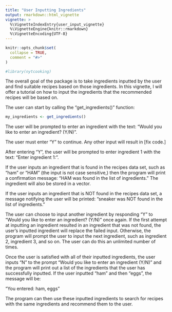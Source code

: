 ```yaml
---
title: "User Inputting Ingredients"
output: rmarkdown::html_vignette
vignette: >
  %\VignetteIndexEntry{user_input_vignette}
  %\VignetteEngine{knitr::rmarkdown}
  %\VignetteEncoding{UTF-8}
---
```


```r
knitr::opts_chunk$set(
  collapse = TRUE,
  comment = "#>"
)
```

```r
#library(nytcooking)
```


The overall goal of the package is to take ingredients inputted by the user and find suitable recipes based on those ingredients. In this vignette, I will offer a tutorial on how to input the ingredients that the recommended recipes will be based on.

The user can start by calling the "get_ingredients()" function:

```r
my_ingredients <- get_ingredients()
```

The user will be prompted to enter an ingredient with the text: "Would you like to enter an ingredient? (Y/N)".

The user must enter "Y" to continue. Any other input will result in [fix code.]

After entering "Y", the user will be prompted to enter ingredient 1 with the text: "Enter ingredient 1: ".

If the user inputs an ingredient that is found in the recipes data set, such as "ham" or "HAM" (the input is not case sensitive,) then the program will print a confirmation message: "HAM was found in the list of ingredients." The ingredient will also be stored in a vector. 

If the user inputs an ingredient that is NOT found in the recipes data set, a message notifying the user will be printed: "sneaker was NOT found in the list of ingredients."

The user can choose to input another ingredient by responding "Y" to "Would you like to enter an ingredient? (Y/N) " once again. If the first attempt at inputting an ingredient resulted in an ingredient that was not found, the user's inputted ingredient will replace the failed input. Otherwise, the program will prompt the user to input the next ingredient, such as ingredient 2, ingredient 3, and so on. The user can do this an unlimited number of times.

Once the user is satisfied with all of their inputted ingredients, the user inputs "N" to the prompt "Would you like to enter an ingredient (Y/N) " and the program will print out a list of the ingredients that the user has successfully inputted. If the user inputted "ham" and then "eggs", the message will be:

"You entered: ham, eggs"

The program can then use these inputted ingredients to search for recipes with the same ingredients and recommend them to the user.
